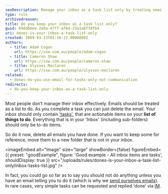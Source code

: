 ```yaml
---
seoDescription: Manage your inbox as a task list only by treating emails as actionable items and deleting completed tasks.
type: rule
archivedreason:
title: Do you keep your inbox as a task list only?
guid: 69dd06ee-2a9a-47ff-af6d-23a1a8ff8fb4
uri: dones-is-your-inbox-a-task-list-only
created: 2009-03-23T03:56:22.0000000Z
authors:
  - title: Adam Cogan
    url: https://ssw.com.au/people/adam-cogan
  - title: Cameron Shaw
    url: https://ssw.com.au/people/cameron-shaw
  - title: Ulysses Maclaren
    url: https://ssw.com.au/people/ulysses-maclaren
related:
  - dones-do-you-use-email-for-tasks-only-not-communication
redirects:
  - do-you-keep-your-inbox-as-a-task-list-only
---
```


Most people don’t manage their inbox effectively. Emails should be treated as a list to do. As you complete a task you can just delete the email.
Your inbox should only contain ['tasks'](/dones-do-you-use-email-for-tasks-only-not-communication), that are actionable items on your **list of things to do**. Everything that is in your 'Inbox' (including sub-folders) should only be to-do items.

So do it now, delete all emails you have done. If you want to keep some for reference, move them to a new folder that is not in your inbox.

<imageEmbed
  alt="Image"
  size="large"
  showBorder={false}
  figureEmbed={{
    preset: "goodExample",
    figure: 'Good example - All inbox items are tasks',
    shouldDisplay: true
  }}
  src="/uploads/rules/dones-is-your-inbox-a-task-list-only/inbox-tasks-list.jpg"
/>

In fact, you could go so far as to say you should not do anything unless you have an email telling you to do it (which is why we [send ourselves emails](/dones-do-you-send-yourself-emails)). In rare cases, very simple tasks can be requested and replied 'done' via [IM](/rules-to-better-im).